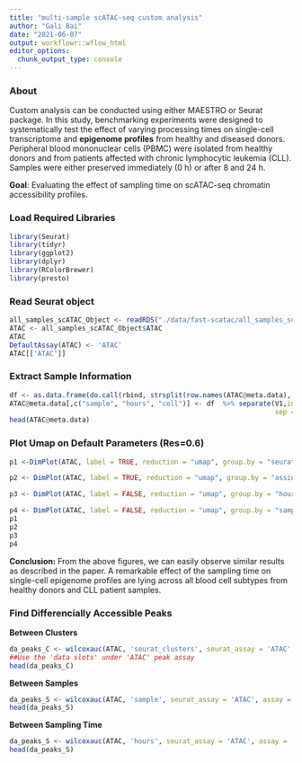 ```yaml
---
title: "multi-sample scATAC-seq custom analysis"
author: "Gali Bai"
date: "2021-06-07"
output: workflowr::wflow_html
editor_options:
  chunk_output_type: console
---
```


### About

Custom analysis can be conducted using either MAESTRO or Seurat package. In this study, benchmarking experiments were designed to systematically test the effect of varying processing times on single-cell transcriptome and **epigenome profiles** from healthy and diseased donors. Peripheral blood mononuclear cells (PBMC) were isolated from healthy donors and from patients affected with chronic lymphocytic leukemia (CLL). Samples were either preserved immediately (0 h) or after 8 and 24 h.

**Goal**: Evaluating the effect of sampling time on scATAC-seq chromatin accessibility profiles.

### Load Required Libraries
```r
library(Seurat)
library(tidyr)
library(ggplot2)
library(dplyr)
library(RColorBrewer)
library(presto)
```

### Read Seurat object
```r
all_samples_scATAC_Object <- readRDS("./data/fast-scatac/all_samples_scATAC_Object.rds")
ATAC <- all_samples_scATAC_Object$ATAC
ATAC
DefaultAssay(ATAC) <- 'ATAC'
ATAC[['ATAC']]
```


### Extract Sample Information
```r
df <- as.data.frame(do.call(rbind, strsplit(row.names(ATAC@meta.data), '@')))
ATAC@meta.data[,c("sample", "hours", "cell")] <- df  %>% separate(V1,into = c("sample", "hours"), 
                                                                  sep = "(?<=[A-Za-z])(?=[0-9])")
head(ATAC@meta.data)
```


### Plot Umap on Default Parameters (Res=0.6)

```r
p1 <-DimPlot(ATAC, label = TRUE, reduction = "umap", group.by = "seurat_clusters", repel=T, pt.size = 0.5, label.size = 3) + labs(title = "Clustering of PBMCs from all samples")

p2 <- DimPlot(ATAC, label = TRUE, reduction = "umap", group.by = "assign.ident", repel=T, pt.size = 0.5, label.size = 3) + labs(title = "Annotaion of PBMCs from all samples")

p3 <- DimPlot(ATAC, label = FALSE, reduction = "umap", group.by = "hours", repel=T, pt.size = 0.5, label.size = 2.5, cols = brewer.pal(3,"Set2")) + labs(title = "Clustering of PBMCs in different time points")

p4 <- DimPlot(ATAC, label = FALSE, reduction = "umap", group.by = "sample", repel=T, pt.size = 0.5, label.size = 2.5, cols = brewer.pal(3,"Pastel2")) + labs(title = "Clustering of PBMCs for treatment and control")
p1
p2
p3
p4
```

**Conclusion:** From the above figures, we can easily observe similar results as described in the paper. A remarkable effect of the sampling time on single-cell epigenome profiles are lying across all blood cell subtypes from healthy donors and CLL patient samples.

### Find Differencially Accessible Peaks

**Between Clusters**
```r
da_peaks_C <- wilcoxauc(ATAC, 'seurat_clusters', seurat_assay = 'ATAC', assay = 'data')
##Use the 'data slots' under 'ATAC' peak assay
head(da_peaks_C)

```

**Between Samples**
```r
da_peaks_S <- wilcoxauc(ATAC, 'sample', seurat_assay = 'ATAC', assay = 'data')
head(da_peaks_S)
```

**Between Sampling Time**
```r
da_peaks_S <- wilcoxauc(ATAC, 'hours', seurat_assay = 'ATAC', assay = 'data')
head(da_peaks_S)
```


